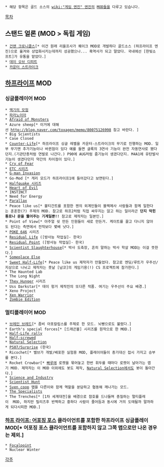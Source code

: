  * 해당 항목은 골드 소스의 [[wiki:"게임 엔진" 엔진]]의 [[MOD]]들을 다루고 있습니다.

[[목차]]
== 스탠드 얼론 (MOD > 독립 게임) ==
 * [[건맨 크로니클스]][* 이건 원래 리울프사가 퀘이크 MOD로 개발하다 골드소스 (하프라이프 엔진)으로 옮겨와 상업화시키는데까지 성공했으나... 흑역사가 되고 말았다. 국내에선 [한빛소프트]가 유통을 맡았다.]
 * [[데이 오브 디피트]]
 * [[카운터 스트라이크]]
== [[하프라이프]] MOD ==
=== 싱글플레이어 MOD ===
 * [[맥기의 모험]]
 * [[파라노이아]]
 * [[Afraid of Monsters]]
 * Azure sheep[* 이거에 대해선 http://blog.naver.com/toxagen/memo/80075126998 참고 바란다. ]
 * Big Scientists
 * Case Closed
 * [[Counter-Life]][* 하프라이프 싱글 레벨을 카운터-스트라이크의 무기로 진행하는 MOD. 일부 무기엔 추가기능이나 바뀐점이 있다 예를 들면 글록의 3연사 기능이 완전 자동연사로 됐다던지.(기관단총처럼 연발로 나간다.) P90에 AUG처럼 줌기능이 생겼다던지. M4A1에 유탄발사기능이 생겼다던지 약간의 차이점이 있다.]
 * [[Cry of Fear]]
 * [[ETC 시리즈]]
 * [[G-man Invasion]]
 * Go-Mod [* 게리 모드가 하프라이프1에 들어갔다고 보면된다.]
 * [[Halfquake 시리즈]]
 * [[Heart of Evil]]
 * INSTINCT
 * Need for Energy
 * [[Parallax]]
 * Peace like us[* 볼티간트를 포함한 젠의 외계인들이 블렉메사 사람들과 함께 일한다는 훈훈한(?) 주제의 MOD. 참고로 하프2처럼 직접 싸우지는 않고 하는 일이라곤 '''단지 막힌 통로나 문을 뚫어주는 기계일뿐!!''' 참고로 제작자는 일본인.]
 * Point of View[* 아주얼 쉿 만든 인원들이 새로 만든거. 케이트를 끌고 다니지 않아도 된다는 측면에서 전작보다 몇배 낫다.]
 * [[POKE 646]] 시리즈
 * [[Residual Life]] ([방사능 작업실]- 한국)
 * [[Residual Point]] ([방사능 작업실]- 한국)
 * [[Scientist Slaughterhouse]][* 박사 도축장, 흔히 말하는 박사 학살 MOD는 이걸 뜻한다.]
 * [[Someplace Else]]
 * [[Sweet Half-Life]][* Peace like us 제작자가 만들었다. 참고로 엔딩/루트가 우주선/지상으로 나뉘고 제작자는 훗날 [남코]의 게임기용(!) CS 프로젝트에 참가한다.]
 * The Haunted Lab
 * The Long Night
 * [[They Hunger]] 시리즈
 * Uss Darkstar[* 데이 헝거 제작진의 또다른 작품. 여기는 우주선이 주요 배경.]
 * Xeno Project
 * [[Xen Warrior]]
 * [[Zombie Edition]]
=== 멀티플레이어 MOD ===
 * [[브레인 브레드]][* 좀비 아포칼립스를 주제로 한 모드. 뇌빵으로도 불렸다.]
 * Earth's special forces[* [드래곤볼] 시리즈를 원작으로 한 MOD.]
 * [[Half-Life rally]]
 * [[Half-screwed]]
 * [[Natural Selection]]
 * [[PS07/Surprise]] (한국)
 * Ricochet[* 밸브가 개발/배포한 실험용 MOD, 플레이어들이 총기대신 접시 가지고 승부를 본다.]
 * Rocket Crowbar[* [[빠루]]에 로켓을 묶어놓고 한번 휘두를 때마다 로켓이 날아가는 엽기 MOD. 제작자는 이 MOD 이외에도 봇도 제작, [[Natural Selection]]에서도 봇이 돌아간다.]
 * [[Science and Industry]]
 * [[Scientist Hunt]]
 * [[Sven coop]] 맵을 다른이와 함께 역할을 분담하고 협동해 깨나가는 모드.
 * [[The Specialists]]
 * The Trenches[* [1차 세계대전]을 배경으로 참호를 드나들며 총질하는 멀티플레이  MOD, 하지만 릴리즈후 반짝하고 흥하다 사람이 줄어듬과 동시에 거의 도태될까 말까하게 되다시피한 MOD.]

=== [[하프 라이프: 어포징 포스]] 클라이언트를 포함한 하프라이프 싱글플레이 MOD[* 어포징 포스 클라이언트를 포함하지 않고 그쪽 맵으로만 나온 경우는 제외.] ===
 * [[Focalpoint]]
 * Nuclear Winter

[[각주]]

